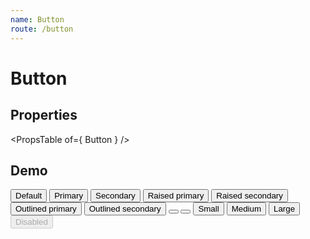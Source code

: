 ```yaml
---
name: Button
route: /button
---
```



# Button

## Properties
<PropsTable of={ Button } />

## Demo
<Playground>
    <Button margin={ 12 }>
        Default
    </Button>
    <Button color="primary" margin={ 12 }>
        Primary
    </Button>
    <Button color="secondary" margin={ 12 }>
        Secondary
    </Button>
    <Button variant="raised" color="primary" margin={ 12 }>
        Raised primary
    </Button>
    <Button variant="raised" color="secondary" margin={ 12 }>
        Raised secondary
    </Button>
    <Button variant="outlined" color="primary" margin={ 12 }>
        Outlined primary
    </Button>
    <Button variant="outlined" color="secondary" margin={ 12 }>
        Outlined secondary
    </Button>
    <Button variant="fab" color="primary" margin={ 12 }>
        <IconAdd />
    </Button>
    <Button mini variant="fab" color="primary" margin={ 12 }>
        <IconAdd />
    </Button>
    <Button size="small" color="primary" variant="raised" margin={ 12 }>
        Small
    </Button>
    <Button size="medium" color="primary" variant="raised" margin={ 12 }>
        Medium
    </Button>
    <Button size="large" color="primary" variant="raised" margin={ 12 }>
        Large
    </Button>
    <Button disabled variant="raised" color="primary" margin={ 12 }>
        Disabled
    </Button>
</Playground>
